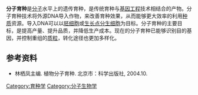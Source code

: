 '''分子育种'''是[[分子|分子]]水平上的遗传育种，是传统育种与[[基因工程|基因工程]]技术相结合的产物。分子育种技术将外源DNA导入作物，来改善育种效果，从而能够更大效率的利用[[种质|种质]]资源。导入DNA可以以[[胚细胞|胚细胞]]或[[生长点分生细胞|生长点分生细胞]]为目标。分子育种的主要目标，是提高产量、提升品质，并降低生产成本。现在的分子育种已能够识别目的基因，并控制重组的[[质粒|质粒]]，转化途径也更加多样化。

==参考资料==
*林栖凤主编. 植物分子育种. 北京市：科学出版社, 2004.10.

[[Category:育种学|Category:育种学]]
[[Category:分子生物学|Category:分子生物学]]